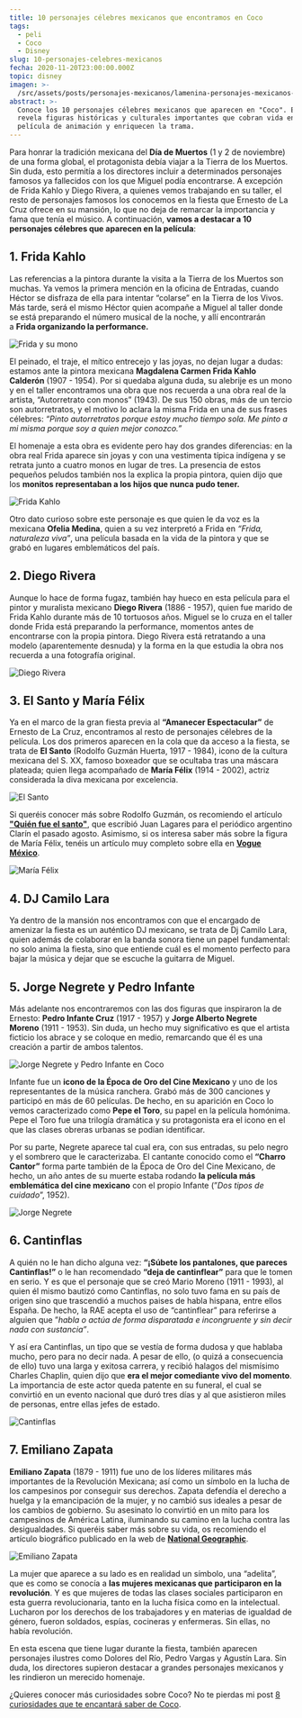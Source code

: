 ```yaml
---
title: 10 personajes célebres mexicanos que encontramos en Coco
tags:
  - peli
  - Coco
  - Disney
slug: 10-personajes-celebres-mexicanos
fecha: 2020-11-20T23:00:00.000Z
topic: disney
imagen: >-
  /src/assets/posts/personajes-mexicanos/lamenina-personajes-mexicanos-thumbnail.webp
abstract: >-
  Conoce los 10 personajes célebres mexicanos que aparecen en "Coco". Esta guía
  revela figuras históricas y culturales importantes que cobran vida en esta
  película de animación y enriquecen la trama.
---
```


Para honrar la tradición mexicana del **Día de Muertos** (1 y 2 de noviembre) de una forma global, el protagonista debía viajar a la Tierra de los Muertos. Sin duda, esto permitía a los directores incluir a determinados personajes famosos ya fallecidos con los que Miguel podía encontrarse. A excepción de Frida Kahlo y Diego Rivera, a quienes vemos trabajando en su taller, el resto de personajes famosos los conocemos en la fiesta que Ernesto de La Cruz ofrece en su mansión, lo que no deja de remarcar la importancia y fama que tenía el músico. A continuación, **vamos a destacar a 10 personajes célebres que aparecen en la película**:

## 1. Frida Kahlo

Las referencias a la pintora durante la visita a la Tierra de los Muertos son muchas. Ya vemos la primera mención en la oficina de Entradas, cuando Héctor se disfraza de ella para intentar “colarse” en la Tierra de los Vivos. Más tarde, será el mismo Héctor quien acompañe a Miguel al taller donde se está preparando el número musical de la noche, y allí encontrarán a **Frida organizando la performance.**

![Frida y su mono](/src/assets/posts/personajes-mexicanos/lamenina-personajes-mexicanos-frida-mono.avif "Frida y su mono")

El peinado, el traje, el mítico entrecejo y las joyas, no dejan lugar a dudas: estamos ante la pintora mexicana **Magdalena Carmen Frida Kahlo Calderón** (1907 - 1954). Por si quedaba alguna duda, su alebrije es un mono y en el taller encontramos una obra que nos recuerda a una obra real de la artista, “Autorretrato con monos” (1943). De sus 150 obras, más de un tercio son autorretratos, y el motivo lo aclara la misma Frida en una de sus frases célebres: *“Pinto autorretratos porque estoy mucho tiempo sola. Me pinto a mi misma porque soy a quien mejor conozco.”*

El homenaje a esta obra es evidente pero hay dos grandes diferencias: en la obra real Frida aparece sin joyas y con una vestimenta típica indígena y se retrata junto a cuatro monos en lugar de tres. La presencia de estos pequeños peludos también nos la explica la propia pintora, quien dijo que los **monitos representaban a los hijos que nunca pudo tener.**

![Frida Kahlo](/src/assets/posts/personajes-mexicanos/lamenina-personajes-mexicanos-frida.webp "Frida Kahlo")

Otro dato curioso sobre este personaje es que quien le da voz es la mexicana **Ofelia Medina**, quien a su vez interpretó a Frida en *“Frida, naturaleza viva”*, una película basada en la vida de la pintora y que se grabó en lugares emblemáticos del país.

## 2. Diego Rivera

Aunque lo hace de forma fugaz, también hay hueco en esta película para el pintor y muralista mexicano **Diego Rivera** (1886 - 1957), quien fue marido de Frida Kahlo durante más de 10 tortuosos años. Miguel se lo cruza en el taller donde Frida está preparando la performance, momentos antes de encontrarse con la propia pintora. Diego Rivera está retratando a una modelo (aparentemente desnuda) y la forma en la que estudia la obra nos recuerda a una fotografía original.

![Diego Rivera](/src/assets/posts/personajes-mexicanos/lamenina-personajes-mexicanos-diego-rivera.webp "Diego Rivera")

## 3. El Santo y María Félix

Ya en el marco de la gran fiesta previa al **“Amanecer Espectacular”** de Ernesto de La Cruz, encontramos al resto de personajes célebres de la película. Los dos primeros aparecen en la cola que da acceso a la fiesta, se trata de **El Santo** (Rodolfo Guzmán Huerta, 1917 - 1984), icono de la cultura mexicana del S. XX, famoso boxeador que se ocultaba tras una máscara plateada; quien llega acompañado de **María Félix** (1914 - 2002), actriz considerada la diva mexicana por excelencia.

![El Santo](/src/assets/posts/personajes-mexicanos/lamenina-personajes-mexicanos-el-santo.webp "El Santo")

Si queréis conocer más sobre Rodolfo Guzmán, os recomiendo el artículo <a href="https://www.clarin.com/internacional/santo-luchador-convirtio-icono-cultura-mexicana-hizo-rostro-misterio_0_O8Z9r6XrJ.html" target="_blank" rel="noopener noreferrer"><strong>"Quién fue el santo"</strong></a>, que escribió Juan Lagares para el periódico argentino Clarín el pasado agosto. Asimismo, si os interesa saber más sobre la figura de María Félix, tenéis un artículo muy completo sobre ella en <a href="https://www.vogue.mx/estilo-de-vida/articulo/maria-felix-biografia-frases-y-peliculas-de-la-dona" target="_blank" rel="noopener noreferrer"><strong>Vogue México</strong></a>.

![María Félix](/src/assets/posts/personajes-mexicanos/lamenina-personajes-mexicanos-maria-felix.webp "María Félix")

## 4. DJ Camilo Lara

Ya dentro de la mansión nos encontramos con que el encargado de amenizar la fiesta es un auténtico DJ mexicano, se trata de Dj Camilo Lara, quien además de colaborar en la banda sonora tiene un papel fundamental: no solo anima la fiesta, sino que entiende cuál es el momento perfecto para bajar la música y dejar que se escuche la guitarra de Miguel.

## 5. Jorge Negrete y Pedro Infante

Más adelante nos encontraremos con las dos figuras que inspiraron la de Ernesto: **Pedro Infante Cruz** (1917 - 1957) y **Jorge Alberto Negrete Moreno** (1911 - 1953). Sin duda, un hecho muy significativo es que el artista ficticio los abrace y se coloque en medio, remarcando que él es una creación a partir de ambos talentos.

![Jorge Negrete y Pedro Infante en Coco](/src/assets/posts/personajes-mexicanos/lamenina-personajes-mexicanos-jorge-pedro.webp "Jorge Negrete y Pedro Infante en Coco")

Infante fue un **icono de la Época de Oro del Cine Mexicano** y uno de los representantes de la música ranchera. Grabó más de 300 canciones y participó en más de 60 películas. De hecho, en su aparición en Coco lo vemos caracterizado como **Pepe el Toro**, su papel en la película homónima. Pepe el Toro fue una trilogía dramática y su protagonista era el icono en el que las clases obreras urbanas se podían identificar.

Por su parte, Negrete aparece tal cual era, con sus entradas, su pelo negro y el sombrero que le caracterizaba. El cantante conocido como el **“Charro Cantor”** forma parte también de la Época de Oro del Cine Mexicano, de hecho, un año antes de su muerte estaba rodando **la película más emblemática del cine mexicano** con el propio Infante (”*Dos ti­pos de cuidado*”, 1952).

![Jorge Negrete](/src/assets/posts/personajes-mexicanos/lamenina-personajes-mexicanos-jorge-negrete.webp "Jorge Negrete")

## 6. Cantinflas

A quién no le han dicho alguna vez: **“¡Súbete los pantalones, que pareces Cantinflas!”** o le han recomendado **“deja de cantinflear”** para que le tomen en serio. Y es que el personaje que se creó Mario Moreno (1911 - 1993), al quien él mismo bautizó como Cantinflas, no solo tuvo fama en su país de origen sino que trascendió a muchos paises de habla hispana, entre ellos España. De hecho, la RAE acepta el uso de “cantinflear” para referirse a alguien que ”*habla o actúa de forma disparatada e incongruente y sin decir nada con sustancia”*.

Y así era Cantinflas, un tipo que se vestía de forma dudosa y que hablaba mucho, pero para no decir nada. A pesar de ello, (o quizá a consecuencia de ello) tuvo una larga y exitosa carrera, y recibió halagos del mismísimo Charles Chaplin, quien dijo que **era el mejor comediante vivo del momento**. La importancia de este actor queda patente en su funeral, el cual se convirtió en un evento nacional que duró tres días y al que asistieron miles de personas, entre ellas jefes de estado.

![Cantinflas](/src/assets/posts/personajes-mexicanos/lamenina-personajes-mexicanos-cantinflas.webp "Cantinflas")

## 7. Emiliano Zapata

**Emiliano Zapata** (1879 - 1911) fue uno de los líderes militares más importantes de la Revolución Mexicana; así como un símbolo en la lucha de los campesinos por conseguir sus derechos. Zapata defendía el derecho a huelga y la emancipación de la mujer, y no cambió sus ideales a pesar de los cambios de gobierno. Su asesinato lo convirtió en un mito para los campesinos de América Latina, iluminando su camino en la lucha contra las desigualdades. Si queréis saber más sobre su vida, os recomiendo el artículo biográfico publicado en la web de <a href="https://historia.nationalgeographic.com.es/a/emiliano-zapata-heroe-revolucion-mexicana_15217" target="_blank" rel="noopener noreferrer"><strong>National Geographic</strong></a>.

![Emiliano Zapata](/src/assets/posts/personajes-mexicanos/lamenina-personajes-mexicanos-emiliano-zapata.webp "Emiliano Zapata")

La mujer que aparece a su lado es en realidad un símbolo, una “adelita”, que es como se conocía a **las mujeres mexicanas que participaron en la revolución**. Y es que mujeres de todas las clases sociales participaron en esta guerra revolucionaria, tanto en la lucha física como en la intelectual. Lucharon por los derechos de los trabajadores y en materias de igualdad de género, fueron soldados, espías, cocineras y enfermeras. Sin ellas, no había revolución.

En esta escena que tiene lugar durante la fiesta, también aparecen personajes ilustres como Dolores del Río, Pedro Vargas y Agustín Lara. Sin duda, los directores supieron destacar a grandes personajes mexicanos y les rindieron un merecido homenaje.

¿Quieres conocer más curiosidades sobre Coco? No te pierdas mi post [8 curiosidades que te encantará saber de Coco](/posts/8-curiosidades-sobre-coco).
